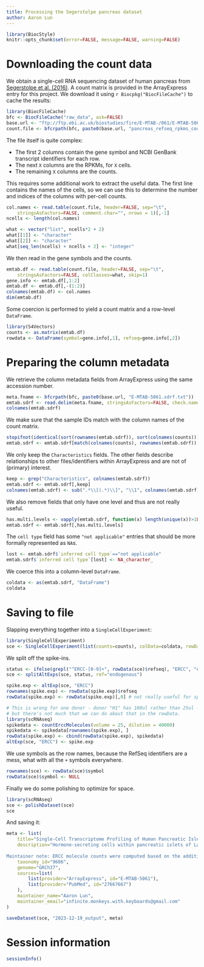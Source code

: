 ```yaml
---
title: Processing the Segerstolpe pancreas dataset
author: Aaron Lun
---
```


```r
library(BiocStyle)
knitr::opts_chunk$set(error=FALSE, message=FALSE, warning=FALSE)
```

# Downloading the count data

We obtain a single-cell RNA sequencing dataset of human pancreas from [Segerstolpe et al. (2016)](https://doi.org/10.1016/j.cmet.2016.08.020).
A count matrix is provided in the ArrayExpress entry for this project.
We download it using `r Biocpkg("BiocFileCache")` to cache the results:

```r
library(BiocFileCache)
bfc <- BiocFileCache("raw_data", ask=FALSE)    
base.url <- "ftp://ftp.ebi.ac.uk/biostudies/fire/E-MTAB-/061/E-MTAB-5061/Files/"
count.file <- bfcrpath(bfc, paste0(base.url, "pancreas_refseq_rpkms_counts_3514sc.txt"))
```

The file itself is quite complex:

- The first 2 columns contain the gene symbol and NCBI GenBank transcript identifiers for each row.
- The next `X` columns are the RPKMs, for `X` cells.
- The remaining `X` columns are the counts.

This requires some additional work to extract the useful data.
The first line contains the names of the cells, 
so we can use this to determine the number and indices of the columns with per-cell counts.

```r
col.names <- read.table(count.file, header=FALSE, sep="\t", 
    stringsAsFactors=FALSE, comment.char="", nrows = 1)[,-1]
ncells <- length(col.names)

what <- vector("list", ncells*2 + 2)
what[[1]] <- "character"
what[[2]] <- "character"
what[seq_len(ncells) + ncells + 2] <- "integer"
```

We then read in the gene symbols and the counts.

```r
emtab.df <- read.table(count.file, header=FALSE, sep="\t", 
    stringsAsFactors=FALSE, colClasses=what, skip=1)
gene.info <- emtab.df[,1:2]
emtab.df <- emtab.df[,-(1:2)]
colnames(emtab.df) <- col.names
dim(emtab.df)
```

Some coercion is performed to yield a count matrix and a row-level `DataFrame`. 

```r
library(S4Vectors)
counts <- as.matrix(emtab.df)
rowdata <- DataFrame(symbol=gene.info[,1], refseq=gene.info[,2])
```

# Preparing the column metadata

We retrieve the column metadata fields from ArrayExpress using the same accession number.

```r
meta.fname <- bfcrpath(bfc, paste0(base.url, "E-MTAB-5061.sdrf.txt"))
emtab.sdrf <- read.delim(meta.fname, stringsAsFactors=FALSE, check.names=FALSE, row.names=1)
colnames(emtab.sdrf)
```

We make sure that the sample IDs match with the column names of the count matrix.

```r
stopifnot(identical(sort(rownames(emtab.sdrf)), sort(colnames(counts))))
emtab.sdrf <- emtab.sdrf[match(colnames(counts), rownames(emtab.sdrf)),]
```

We only keep the `Characteristics` fields.
The other fields describe relationships to other files/identifiers within ArrayExpress and are not of (primary) interest.

```r
keep <- grep("Characteristics", colnames(emtab.sdrf))
emtab.sdrf <- emtab.sdrf[,keep]
colnames(emtab.sdrf) <- sub(".*\\[(.*)\\]", "\\1", colnames(emtab.sdrf))
```

We also remove fields that only have one level and thus are not really useful.

```r
has.multi.levels <- vapply(emtab.sdrf, function(x) length(unique(x))>1L, TRUE)
emtab.sdrf <- emtab.sdrf[,has.multi.levels]
```

The `cell type` field has some `"not applicable"` entries that should be more formally represented as `NA`s.

```r
lost <- emtab.sdrf$`inferred cell type`=="not applicable"
emtab.sdrf$`inferred cell type`[lost] <- NA_character_
```

We coerce this into a column-level `DataFrame`.

```r
coldata <- as(emtab.sdrf, "DataFrame")
coldata
```

# Saving to file

Slapping everything together into a `SingleCellExperiment`:

```r
library(SingleCellExperiment)
sce <- SingleCellExperiment(list(counts=counts), colData=coldata, rowData=rowdata)
```

We split off the spike-ins.

```r
status <- ifelse(grepl("^ERCC-[0-9]+", rowData(sce)$refseq), "ERCC", "endogenous")
sce <- splitAltExps(sce, status, ref="endogenous")

spike.exp <- altExp(sce, "ERCC")
rownames(spike.exp) <- rowData(spike.exp)$refseq
rowData(spike.exp) <- rowData(spike.exp)[,0] # not really useful for spike-ins.

# This is wrong for one donor - donor "H1" has 100ul rather than 25ul -
# but there's not much that we can do about that in the rowData.
library(scRNAseq)
spikedata <- countErccMolecules(volume = 25, dilution = 40000)
spikedata <- spikedata[rownames(spike.exp), ]
rowData(spike.exp) <- cbind(rowData(spike.exp), spikedata)
altExp(sce, "ERCC") <- spike.exp
```

We use symbols as the row names, because the RefSeq identifiers are a mess, what with all the `+` symbols everywhere.

```r
rownames(sce) <- rowData(sce)$symbol
rowData(sce)$symbol <- NULL
```

Finally we do some polishing to optimize for space.

```r
library(scRNAseq)
sce <- polishDataset(sce)
sce
```

And saving it:

```r
meta <- list(
    title="Single-Cell Transcriptome Profiling of Human Pancreatic Islets in Health and Type 2 Diabetes",
    description="Hormone-secreting cells within pancreatic islets of Langerhans play important roles in metabolic homeostasis and disease. However, their transcriptional characterization is still incomplete. Here, we sequenced the transcriptomes of thousands of human islet cells from healthy and type 2 diabetic donors. We could define specific genetic programs for each individual endocrine and exocrine cell type, even for rare δ, γ, ε, and stellate cells, and revealed subpopulations of α, β, and acinar cells. Intriguingly, δ cells expressed several important receptors, indicating an unrecognized importance of these cells in integrating paracrine and systemic metabolic signals. Genes previously associated with obesity or diabetes were found to correlate with BMI. Finally, comparing healthy and T2D transcriptomes in a cell-type resolved manner uncovered candidates for future functional studies. Altogether, our analyses demonstrate the utility of the generated single-cell gene expression resource.
    
Maintainer note: ERCC molecule counts were computed based on the addition of 25 uL of a 1:40000 dilution of ERCC mix 1.",
    taxonomy_id="9606",
    genome="GRCh37",
    sources=list(
        list(provider="ArrayExpress", id="E-MTAB-5061"),
        list(provider="PubMed", id="27667667")
    ),
    maintainer_name="Aaron Lun",
    maintainer_email="infinite.monkeys.with.keyboards@gmail.com"
)

saveDataset(sce, "2023-12-19_output", meta)
```

# Session information {-}

```r
sessionInfo()
```
